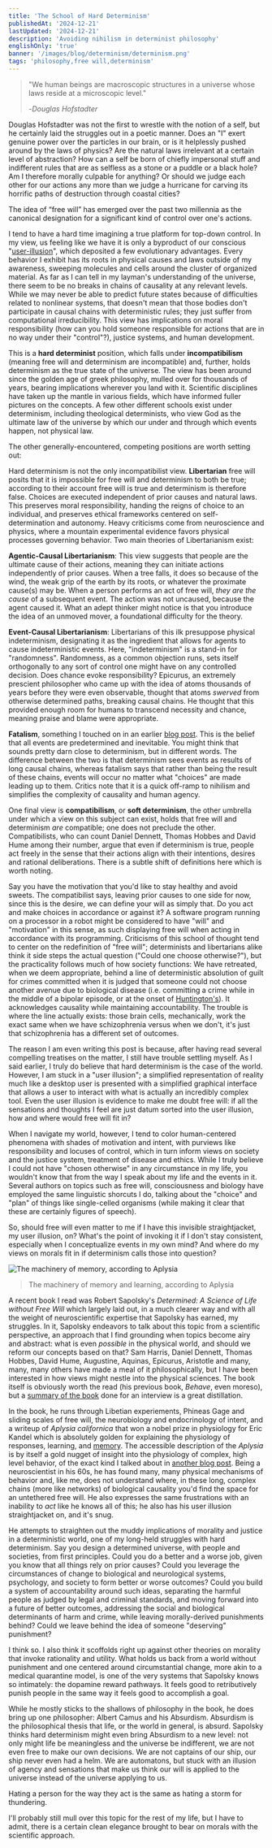 ```yaml
---
title: 'The School of Hard Determinism'
publishedAt: '2024-12-21'
lastUpdated: '2024-12-21'
description: 'Avoiding nihilism in determinist philosophy'
englishOnly: 'true'
banner: '/images/blog/determinism/determinism.png'
tags: 'philosophy,free will,determinism'
---
```


> "We human beings are macroscopic structures in a universe whose laws reside at a microscopic level."
>
> -_Douglas Hofstadter_

Douglas Hofstadter was not the first to wrestle with the notion of a self, but he certainly laid the struggles out in a poetic manner. Does an "I" exert genuine
power over the particles in our brain, or is it helplessly pushed around by the laws of physics? Are the natural laws irrelevant at a certain level of abstraction?
How can a self be born of chiefly impersonal stuff and indifferent rules that are as selfless as a stone or a puddle or a black hole? Am I therefore morally culpable
for anything? Or should we judge each other for our actions any more than we judge a hurricane for carving its horrific paths of destruction through coastal cities?

The idea of “free will” has emerged over the past two millennia as the canonical designation for a significant kind of control over one's actions.

I tend to have a hard time imagining a true platform for top-down control. In my view, us feeling like we have it is only a byproduct of our conscious "[user-illusion](https://en.wikipedia.org/wiki/User_illusion)",
which deposited a few evolutionary advantages. Every behavior I exhibit has its roots in physical causes and laws outside of my awareness, sweeping molecules and cells around the cluster of organized material.
As far as I can tell in my layman's understanding of the universe, there seem to be no breaks in chains of causality at any relevant levels. While we may never be able
to predict future states because of difficulties related to nonlinear systems, that doesn't mean that those bodies don't participate in causal chains with
deterministic rules; they just suffer from computational irreducibility. This view has implications on moral responsibility (how can you hold someone responsible for actions
that are in no way under their "control"?), justice systems, and human development.

This is a **hard determinist** position, which falls under **incompatibilism** (meaning free will and determinism are incompatible) and, further, holds determinism as the true state of the universe.
The view has been around since the golden age of greek philosophy, mulled over for thousands of years, bearing implications wherever you land with it. Scientific disciplines have taken up the mantle
in various fields, which have informed fuller pictures on the concepts. A few other different schools exist under determinism, including theological determinists, who view God
as the ultimate law of the universe by which our under and through which events happen, not physical law.

The other generally-encountered, competing positions are worth setting out:

Hard determinism is not the only incompatibilist view. **Libertarian** free will posits that it is impossible for free will and determinism to both be true; according to their
account free will is true and determinism is therefore false. Choices are executed independent of prior causes and natural laws. This preserves moral responsibility, handing the
reigns of choice to an individual, and preserves ethical frameworks centered on self-determination and autonomy. Heavy criticisms come from neuroscience and physics,
where a mountain experimental evidence favors physical processes governing behavior. Two main theories of Libertarianism exist:

**Agentic-Causal Libertarianism**: This view suggests that people are the ultimate cause of their actions, meaning they can initiate actions independently of prior causes. When
a tree falls, it does so because of the wind, the weak grip of the earth by its roots, or whatever the proximate cause(s) may be. When a person performs an act of free will, _they are the cause_ of
a subsequent event. The action was not uncaused, because the agent caused it. What an adept thinker might notice is that you introduce the idea of an unmoved mover, a
foundational difficulty for the theory.

**Event-Causal Libertarianism**: Libertarians of this ilk presuppose physical indeterminism, designating it as the ingredient that allows for agents to cause indeterministic
events. Here, "indeterminism" is a stand-in for "randomness". Randomness, as a common objection runs, sets itself orthogonally to any sort of control one might have on any
controlled decision. Does chance evoke responsibility? Epicurus, an extremely prescient philosopher who came up with the idea of atoms thousands of years before they were even
observable, thought that atoms _swerved_ from otherwise determined paths, breaking causal chains. He thought that this provided enough room for humans to transcend necessity and
chance, meaning praise and blame were appropriate.

**Fatalism**, something I touched on in an earlier [blog post](https://emackinnon.io/blog/logic). This is the belief that all events are predetermined and
inevitable. You might think that sounds pretty darn close to determinism, but in different words. The difference between the two is that determinism sees events as results of long
causal chains, whereas fatalism says that rather than being the result of these chains, events will occur no matter what "choices" are made leading up to them. Critics note
that it is a quick off-ramp to nihilism and simplifies the complexity of causality and human agency.

One final view is **compatibilism**, or **soft determinism**, the other umbrella under which a view on this subject can exist, holds that free will and determinism _are_ compatible; one does not preclude the other. Compatibilists, who
can count Daniel Dennett, Thomas Hobbes and David Hume among their number, argue that even if determinism is true, people act freely in the sense that their actions align
with their intentions, desires and rational deliberations. There is a subtle shift of definitions here which is worth noting.

Say you have the motivation that you'd like to stay healthy and avoid sweets. The compatibilist says, leaving prior causes to one side for now, since this is the desire,
we can define your will as simply that. Do you act and make choices in accordance or against it? A software program running on a processor in a robot might be considered to have "will"
and "motivation" in this sense, as such displaying free will when acting in accordance with its programming. Criticisms of this school of thought tend to center on the redefinition
of "free will"; determinists and libertarians alike think it side steps the actual question ("Could one choose otherwise?"), but the practicality follows much of how
society functions: We have retreated, when we deem appropriate, behind a line of deterministic absolution of guilt for crimes committed when it is judged that someone
could not choose another avenue due to biological disease (i.e. committing a crime while in the middle of a bipolar episode, or at the onset of [Huntington's](https://en.wikipedia.org/wiki/Vince_Gilmer)). It
acknowledges causality while maintaining accountability. The trouble is where the line actually exists: those brain cells, mechanically, work the exact same when we
have schizophrenia versus when we don't, it's just that schizophrenia has a different set of outcomes.

The reason I am even writing this post is because, after having read several compelling treatises on the matter, I still have trouble settling myself. As I said earlier, I truly do
believe that hard determinism is the case of the world. However, I am stuck in a "user illusion"; a simplified representation of reality much like a desktop user is presented
with a simplified graphical interface that allows a user to interact with what is actually an incredibly complex tool. Even the user illusion is evidence to make me doubt free will:
if all the sensations and thoughts I feel are just datum sorted into the user illusion, how and where would free will fit in?

When I navigate my world, however, I tend to color human-centered phenomena with shades of motivation and intent, with purviews like responsibility and locuses of control, which
in turn inform views on society and the justice system, treatment of disease and ethics. While I truly believe I could not have "chosen otherwise" in any circumstance in my life,
you wouldn't know that from the way I speak about my life and the events in it. Several authors on topics such as free will, consciousness and biology have employed the same
linguistic shorcuts I do, talking about the "choice" and "plan" of things like single-celled organisms (while making it clear that these are certainly figures of speech).

So, should free will even matter to me if I have this invisible straightjacket, my user illusion, on? What's the point of invoking it if I don't stay consistent, especially when
I conceptualize events in my own mind? And where do my views on morals fit in if determinism calls those into question?

<Img
  mdx
  publicId='/images/blog/determinism/Aplysia_memory_molecular_mechanisms.jpeg'
  alt='The machinery of memory, according to Aplysia'
  height={500}
  width={550}
/>
> The machinery of memory and learning, according to Aplysia

A recent book I read was Robert Sapolsky's _Determined: A Science of Life without Free Will_ which largely laid out, in a much clearer way and with all the weight of neuroscientific expertise
that Sapolsky has earned, my struggles. In it, Sapolsky endeavors to talk about this topic from a scientific perspective, an approach that I find grounding when topics
become airy and abstract: what is even _possible_ in the physical world, and should we reform our concepts based on that? Sam Harris, Daniel Dennett, Thomas Hobbes,
David Hume, Augustine, Aquinas, Epicurus, Aristotle and many, many, many others have made a meal of it philosophically, but I have been interested in how views might nestle into the physical sciences.
The book itself is obviously worth the read (his previous book, _Behave_, even moreso), but a [summary of the book](https://www.psychiatrypodcast.com/psychiatry-psychotherapy-podcast/a-summary-of-determined-by-robert-sapolsky-does-free-will-existalexander-horwitz-md)
done for an interview is a great distillation.

In the book, he runs through Libetian experiements, Phineas Gage and sliding scales of free will, the neurobiology and endocrinology of intent, and a writeup of _Aplysia californica_
that won a nobel prize in physiology for Eric Kandel which is absolutely golden for explaining the physiology of responses, learning, and [memory](https://www.journals.uchicago.edu/doi/10.2307/4134556).
The accessible description of the _Aplysia_ is by itself a gold nugget of insight into the physiology of complex, high level behavior, of the exact kind I talked about in
[another blog post](https://emackinnon.io/blog/wetware). Being a neuroscientist in his 60s, he has found many, many physical mechanisms of behavior and, like me, does not
understand where, in these long, complex chains (more like networks) of biological causality you'd find the space for an untethered free will. He also expresses the same frustrations
with an inability to _act_ like he knows all of this; he also has his user illusion straightjacket on, and it's snug.

He attempts to straighten out the muddy implications of morality and justice in a deterministic world, one of my long-held struggles with hard determinism.
Say you design a determined universe, with people and societies, from first principles. Could you do a better and a worse job, given you know that all things rely on
prior causes? Could you leverage the circumstances of change to biological and neurological systems, psychology, and society to form better or worse outcomes? Could you
build a system of accountability around such ideas, separating the harmful people as judged by legal and criminal standards, and moving forward into a future of better
outcomes, addressing the social and biological determinants of harm and crime, while leaving morally-derived punishments behind? Could we leave behind the idea of someone
"deserving" punishment?

I think so. I also think it scoffolds right up against other theories on morality that invoke rationality and utility. What holds us back from a world without punishment and
one centered around circumstantial change, more akin to a medical quarantine model, is one of the very systems that Sapolsky knows so intimately: the dopamine reward pathways.
It feels good to retributively punish people in the same way it feels good to accomplish a goal.

While he mostly sticks to the shallows of philosophy in the book, he does bring up one philosopher: Albert Camus and his Absurdism. Absurdism is the philosophical thesis that life, or
the world in general, is absurd. Sapolsky thinks hard determinism might even bring Absurdism to a new level: not only might life be meaningless and the universe be indifferent,
we are not even free to make our own decisions. We are not captains of our ship, our ship never even had a helm. We are automatons, but stuck with an illusion of agency
and sensations that make us think our will is applied to the universe instead of the universe applying to us.

Hating a person for the way they act is the same as hating a storm for thundering.

I'll probably still mull over this topic for the rest of my life, but I have to admit, there is a certain clean elegance brought to bear on morals with the scientific
approach.

